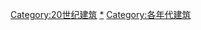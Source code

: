 {{Commonscat|1990s architecture}}

[[Category:20世纪建筑|Category:20世纪建筑]]
[[Category:1990年代作品|*]]
[[Category:各年代建筑|Category:各年代建筑]]
